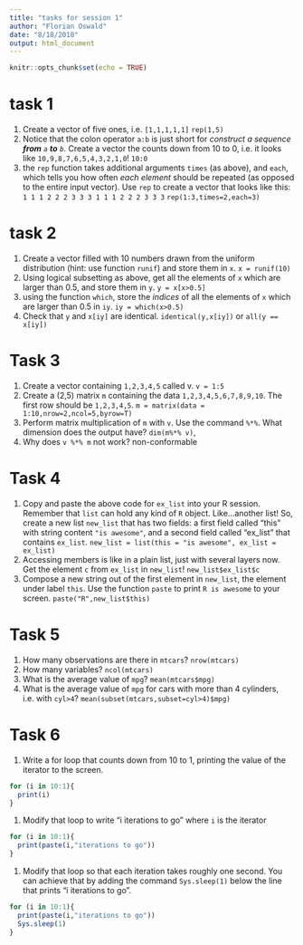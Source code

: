 ```yaml
---
title: "tasks for session 1"
author: "Florian Oswald"
date: "8/18/2018"
output: html_document
---
```


```r
knitr::opts_chunk$set(echo = TRUE)
```

# task 1

1. Create a vector of five ones, i.e. `[1,1,1,1,1]`
  `rep(1,5)`
1. Notice that the colon operator `a:b` is just short for *construct a sequence **from** `a` **to** `b`*. Create a vector the counts down from 10 to 0, i.e. it looks like `10,9,8,7,6,5,4,3,2,1,0`!
  `10:0`
1. the `rep` function takes additional arguments `times` (as above), and `each`, which tells you how often *each element* should be repeated (as opposed to the entire input vector). Use `rep` to create a vector that looks like this: `1 1 1 2 2 2 3 3 3 1 1 1 2 2 2 3 3 3`
  `rep(1:3,times=2,each=3)`
  
# task 2

1. Create a vector filled with 10 numbers drawn from the uniform distribution (hint: use function `runif`) and store them in `x`. `x = runif(10)`
1. Using logical subsetting as above, get all the elements of `x` which are larger than 0.5, and store them in `y`. `y = x[x>0.5]`
1. using the function `which`, store the *indices* of all the elements of `x` which are larger than 0.5 in `iy`. `iy = which(x>0.5)`
1. Check that `y` and `x[iy]` are identical. `identical(y,x[iy])` or `all(y == x[iy])`

# Task 3

1. Create a vector containing `1,2,3,4,5` called v. `v = 1:5`
1. Create a (2,5) matrix `m` containing the data `1,2,3,4,5,6,7,8,9,10`. The first row should be `1,2,3,4,5`. `m = matrix(data = 1:10,nrow=2,ncol=5,byrow=T)`
1. Perform matrix multiplication of `m` with `v`. Use the command `%*%`. What dimension does the output have? `dim(m%*% v)`,
1. Why does `v %*% m` not work? non-conformable


# Task 4

1. Copy and paste the above code for `ex_list` into your R session. Remember that `list` can hold any kind of `R` object. Like...another list! So, create a new list `new_list` that has two fields: a first field called "this" with string content `"is awesome"`, and a second field called "ex_list" that contains `ex_list`. `new_list = list(this = "is awesome", ex_list = ex_list)`
1. Accessing members is like in a plain list, just with several layers now. Get the element `c` from `ex_list` in `new_list`! `new_list$ex_list$c`
1. Compose a new string out of the first element in `new_list`, the element under label `this`. Use the function `paste` to print `R is awesome` to your screen. `paste("R",new_list$this)`

# Task 5

1. How many observations are there in `mtcars`? `nrow(mtcars)`
1. How many variables? `ncol(mtcars)`
1. What is the average value of `mpg`? `mean(mtcars$mpg)`
1. What is the average value of `mpg` for cars with more than 4 cylinders, i.e. with `cyl>4`? `mean(subset(mtcars,subset=cyl>4)$mpg)`


# Task 6

1. Write a for loop that counts down from 10 to 1, printing the value of the iterator to the screen.
```r
for (i in 10:1){
  print(i)
}
```
1. Modify that loop to write "i iterations to go" where `i` is the iterator
```r
for (i in 10:1){
  print(paste(i,"iterations to go"))
}
```
1. Modify that loop so that each iteration takes roughly one second. You can achieve that by adding the command `Sys.sleep(1)` below the line that prints "i iterations to go". 
```r
for (i in 10:1){
  print(paste(i,"iterations to go"))
  Sys.sleep(1)
}
```






